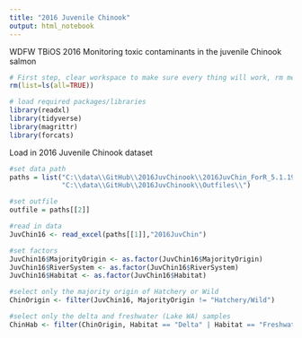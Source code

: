 ```yaml
---
title: "2016 Juvenile Chinook"
output: html_notebook
---
```

WDFW TBiOS 
2016 Monitoring toxic contaminants in the juvenile Chinook salmon

```r
# First step, clear workspace to make sure every thing will work, rm means remove
rm(list=ls(all=TRUE))

# load required packages/libraries
library(readxl)
library(tidyverse)
library(magrittr)
library(forcats)
```
Load in 2016 Juvenile Chinook dataset
```r
#set data path
paths = list("C:\\data\\GitHub\\2016JuvChinook\\2016JuvChin_ForR_5.1.19.xlsx",
             "C:\\data\\GitHub\\2016JuvChinook\\Outfiles\\")

#set outfile
outfile = paths[[2]]

#read in data
JuvChin16 <- read_excel(paths[[1]],"2016JuvChin")

#set factors
JuvChin16$MajorityOrigin <- as.factor(JuvChin16$MajorityOrigin)
JuvChin16$RiverSystem <- as.factor(JuvChin16$RiverSystem)
JuvChin16$Habitat <- as.factor(JuvChin16$Habitat)

#select only the majority origin of Hatchery or Wild
ChinOrigin <- filter(JuvChin16, MajorityOrigin != "Hatchery/Wild")

#select only the delta and freshwater (Lake WA) samples
ChinHab <- filter(ChinOrigin, Habitat == "Delta" | Habitat == "Freshwater")

```


